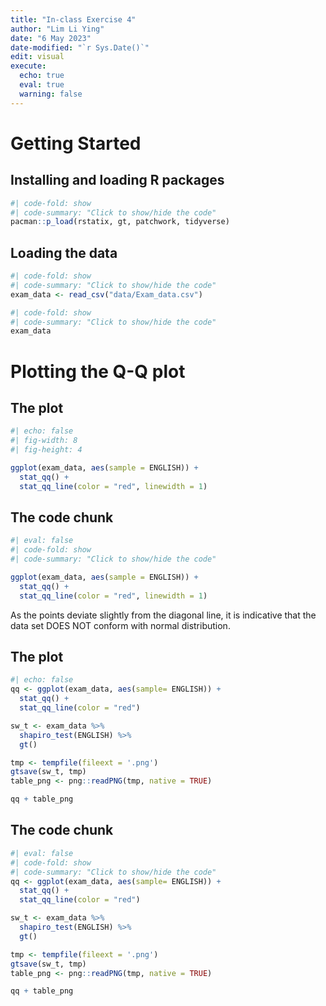 ```yaml
---
title: "In-class Exercise 4"
author: "Lim Li Ying"
date: "6 May 2023"
date-modified: "`r Sys.Date()`"
edit: visual
execute: 
  echo: true
  eval: true
  warning: false
---
```


# Getting Started

## Installing and loading R packages

```r
#| code-fold: show
#| code-summary: "Click to show/hide the code"
pacman::p_load(rstatix, gt, patchwork, tidyverse)
```

## Loading the data

```r
#| code-fold: show
#| code-summary: "Click to show/hide the code"
exam_data <- read_csv("data/Exam_data.csv")
```
```r
#| code-fold: show
#| code-summary: "Click to show/hide the code"
exam_data
```

#  Plotting the Q-Q plot

::: panel-tabset

## The plot
```r
#| echo: false
#| fig-width: 8
#| fig-height: 4

ggplot(exam_data, aes(sample = ENGLISH)) +
  stat_qq() +
  stat_qq_line(color = "red", linewidth = 1)
```

## The code chunk

```r
#| eval: false
#| code-fold: show
#| code-summary: "Click to show/hide the code"

ggplot(exam_data, aes(sample = ENGLISH)) +
  stat_qq() +
  stat_qq_line(color = "red", linewidth = 1)
```
:::

::: callout-note
As the points deviate slightly from the diagonal line, it is indicative that the data set DOES NOT conform with normal distribution.
:::


::: panel-tabset
## The plot

```r
#| echo: false
qq <- ggplot(exam_data, aes(sample= ENGLISH)) +
  stat_qq() +
  stat_qq_line(color = "red")

sw_t <- exam_data %>%
  shapiro_test(ENGLISH) %>%
  gt()

tmp <- tempfile(fileext = '.png')
gtsave(sw_t, tmp)
table_png <- png::readPNG(tmp, native = TRUE)

qq + table_png
```
## The code chunk

```r
#| eval: false
#| code-fold: show
#| code-summary: "Click to show/hide the code"
qq <- ggplot(exam_data, aes(sample= ENGLISH)) +
  stat_qq() +
  stat_qq_line(color = "red")

sw_t <- exam_data %>%
  shapiro_test(ENGLISH) %>%
  gt()

tmp <- tempfile(fileext = '.png')
gtsave(sw_t, tmp)
table_png <- png::readPNG(tmp, native = TRUE)

qq + table_png
```
:::
